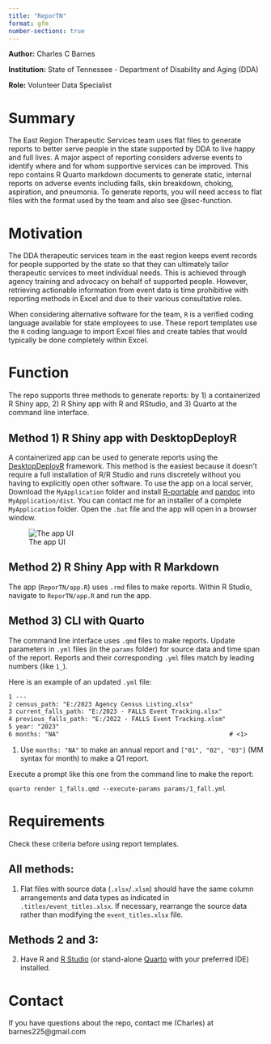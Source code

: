 ```yaml
---
title: "ReporTN"
format: gfm
number-sections: true
---
```


**Author:** Charles C Barnes

**Institution:** State of Tennessee - Department of Disability and Aging (DDA)

**Role:** Volunteer Data Specialist

# Summary

The East Region Therapeutic Services team uses flat files to generate reports to better serve people in the state supported by DDA to live happy and full lives. A major aspect of reporting considers adverse events to identify where and for whom supportive services can be improved. This repo contains R Quarto markdown documents to generate static, internal reports on adverse events including falls, skin breakdown, choking, aspiration, and pneumonia. To generate reports, you will need access to flat files with the format used by the team and also see @sec-function.

# Motivation

The DDA therapeutic services team in the east region keeps event records for people supported by the state so that they can ultimately tailor therapeutic services to meet individual needs. This is achieved through agency training and advocacy on behalf of supported people. However, retrieving actionable information from event data is time prohibitive with reporting methods in Excel and due to their various consultative roles.

When considering alternative software for the team, `R` is a verified coding language available for state employees to use. These report templates use the `R` coding language to import Excel files and create tables that would typically be done completely within Excel.

# Function {#sec-function}

The repo supports three methods to generate reports: by 1) a containerized R Shiny app, 2) R Shiny app with R and RStudio, and 3) Quarto at the command line interface.

## Method 1) R Shiny app with DesktopDeployR

A containerized app can be used to generate reports using the [DesktopDeployR](https://github.com/wleepang/DesktopDeployR) framework. This method is the easiest because it doesn't require a full installation of R/R Studio and runs discretely without you having to explicitly open other software. To use the app on a local server, Download the `MyApplication` folder and install [R-portable](https://sourceforge.net/projects/rportable/) and [pandoc](https://github.com/jgm/pandoc/releases) into `MyApplication/dist`. You can contact me for an installer of a complete `MyApplication` folder. Open the `.bat` file and the app will open in a browser window.

![The app UI](app_screenshot.png)

## Method 2) R Shiny App with R Markdown

The app (`ReporTN/app.R`) uses `.rmd` files to make reports. Within R Studio, navigate to `ReporTN/app.R` and run the app.

## Method 3) CLI with Quarto

The command line interface uses `.qmd` files to make reports. Update parameters in `.yml` files (in the `params` folder) for source data and time span of the report. Reports and their corresponding `.yml` files match by leading numbers (like `1_`).

Here is an example of an updated `.yml` file:

``` default
1 ---
2 census_path: "E:/2023 Agency Census Listing.xlsx"
3 current_falls_path: "E:/2023 - FALLS Event Tracking.xlsx"
4 previous_falls_path: "E:/2022 - FALLS Event Tracking.xlsm"
5 year: "2023"
6 months: "NA"                                               # <1>
```

1.  Use `months: "NA"` to make an annual report and `["01", "02", "03"]` (MM syntax for month) to make a Q1 report.

Execute a prompt like this one from the command line to make the report:

``` default
quarto render 1_falls.qmd --execute-params params/1_fall.yml
```

# Requirements

Check these criteria before using report templates.

## All methods:

1.  Flat files with source data (`.xlsx`/`.xlsm`) should have the same column arrangements and data types as indicated in `.titles/event_titles.xlsx`. If necessary, rearrange the source data rather than modifying the `event_titles.xlsx` file.

## Methods 2 and 3:

2.  Have R and [R Studio](https://rstudio-education.github.io/hopr/starting.html "Installing R and RStudio") (or stand-alone [Quarto](https://quarto.org/docs/get-started/ "Get Started") with your preferred IDE) installed.

# Contact

If you have questions about the repo, contact me (Charles) at barnes225\@gmail.com

